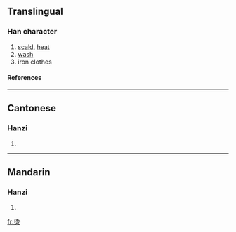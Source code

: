 {{see|燙}}

==Translingual==
===Han character===
{{Han char|rn=86|rad=火|as=06|sn=10|four=|canj=水竹火 (EHF), X水竹火 (XEHF)}}
# [[scald]], [[heat]]
# [[wash]]
# iron clothes
====References====
{{Han ref|kx=0671.081|hdz=32201.010|uh=70EB|ud=28907}}

----
==Cantonese==
===Hanzi===
{{yue-hanzi|jyut=|y=tong3}}
# {{defn|Cantonese}}

----
==Mandarin==
===Hanzi===
{{cmn-hanzi|tra=燙|pin=[[tàng]] (tang4)|wg=t'ang<sup>4</sup>}}
# {{defn|Mandarin}}

[[fr:烫]]